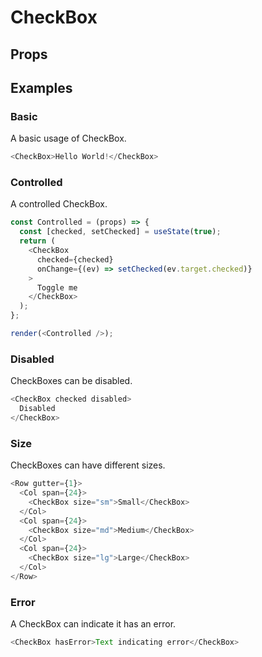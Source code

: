 
<Meta title="CheckBox" />

# CheckBox

<Description of="CheckBox" />

## Props

<Props of="CheckBox" />

## Examples

### Basic

A basic usage of CheckBox.

```js live
<CheckBox>Hello World!</CheckBox>
```

### Controlled

A controlled CheckBox.

```js live withRender
const Controlled = (props) => {
  const [checked, setChecked] = useState(true);
  return (
    <CheckBox
      checked={checked}
      onChange={(ev) => setChecked(ev.target.checked)}
    >
      Toggle me
    </CheckBox>
  );
};

render(<Controlled />);
```

### Disabled

CheckBoxes can be disabled.

```js live
<CheckBox checked disabled>
  Disabled
</CheckBox>
```

### Size

CheckBoxes can have different sizes.

```js live
<Row gutter={1}>
  <Col span={24}>
    <CheckBox size="sm">Small</CheckBox>
  </Col>
  <Col span={24}>
    <CheckBox size="md">Medium</CheckBox>
  </Col>
  <Col span={24}>
    <CheckBox size="lg">Large</CheckBox>
  </Col>
</Row>
```

### Error

A CheckBox can indicate it has an error.

```js live
<CheckBox hasError>Text indicating error</CheckBox>
```
